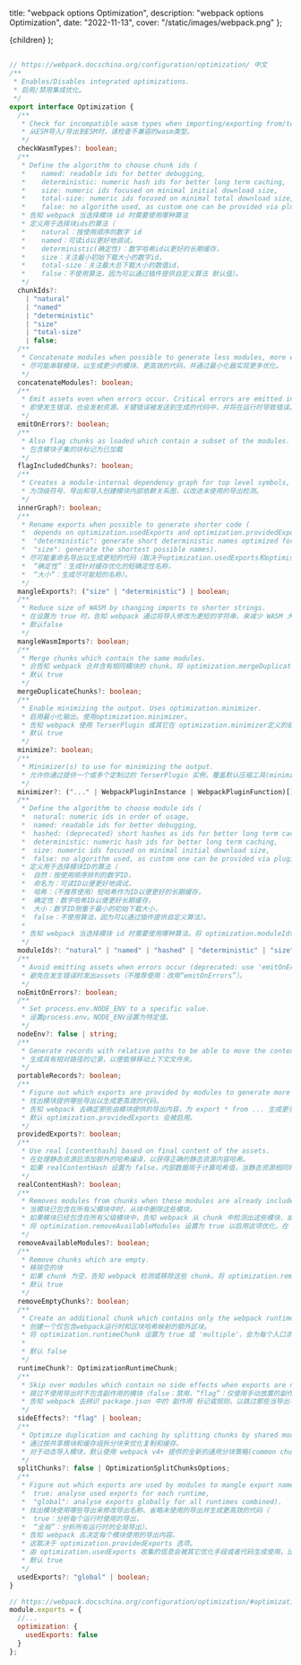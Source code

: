   title: "webpack options Optimization",
  description: "webpack options Optimization",
  date: "2022-11-13",
  cover: "/static/images/webpack.png"
};

  <MDXContentCom meta={meta}>{children}</MDXContentCom>
);

##

```ts
// https://webpack.docschina.org/configuration/optimization/ 中文
/**
 * Enables/Disables integrated optimizations.
 * 启用/禁用集成优化。
 */
export interface Optimization {
  /**
   * Check for incompatible wasm types when importing/exporting from/to ESM.
   * 从ESM导入/导出到ESM时，请检查不兼容的wasm类型。
   */
  checkWasmTypes?: boolean;
  /**
   * Define the algorithm to choose chunk ids (
   *    named: readable ids for better debugging,
   *    deterministic: numeric hash ids for better long term caching,
   *    size: numeric ids focused on minimal initial download size,
   *    total-size: numeric ids focused on minimal total download size,
   *    false: no algorithm used, as custom one can be provided via plugin).
   * 告知 webpack 当选择模块 id 时需要使用哪种算法
   * 定义用于选择块ids的算法（
   *    natural：按使用顺序的数字 id
   *    named：可读id以更好地调试，
   *    deterministic(确定性)：数字哈希id以更好的长期缓存，
   *    size：关注最小初始下载大小的数字id，
   *    total-size：关注最大总下载大小的数值id，
   *    false：不使用算法，因为可以通过插件提供自定义算法 默认值）。
   */
  chunkIds?:
    | "natural"
    | "named"
    | "deterministic"
    | "size"
    | "total-size"
    | false;
  /**
   * Concatenate modules when possible to generate less modules, more efficient code and enable more optimizations by the minimizer.
   * 尽可能串联模块，以生成更少的模块、更高效的代码，并通过最小化器实现更多优化。
   */
  concatenateModules?: boolean;
  /**
   * Emit assets even when errors occur. Critical errors are emitted into the generated code and will cause errors at runtime.
   * 即使发生错误，也会发射资源。关键错误被发送到生成的代码中，并将在运行时导致错误。
   */
  emitOnErrors?: boolean;
  /**
   * Also flag chunks as loaded which contain a subset of the modules.
   * 包含模块子集的块标记为已加载
   */
  flagIncludedChunks?: boolean;
  /**
   * Creates a module-internal dependency graph for top level symbols, exports and imports, to improve unused exports detection.
   * 为顶级符号、导出和导入创建模块内部依赖关系图，以改进未使用的导出检测。
   */
  innerGraph?: boolean;
  /**
   * Rename exports when possible to generate shorter code (
   *  depends on optimization.usedExports and optimization.providedExports, true/
   *  "deterministic": generate short deterministic names optimized for caching,
   *  "size": generate the shortest possible names).
   * 尽可能重命名导出以生成更短的代码（取决于optimization.usedExports和optimisation.providedExports，true/
   *  “确定性”：生成针对缓存优化的短确定性名称，
   *  “大小”：生成尽可能短的名称）。
   */
  mangleExports?: ("size" | "deterministic") | boolean;
  /**
   * Reduce size of WASM by changing imports to shorter strings.
   * 在设置为 true 时，告知 webpack 通过将导入修改为更短的字符串，来减少 WASM 大小。这会破坏模块和导出名称。
   * 默认false
   */
  mangleWasmImports?: boolean;
  /**
   * Merge chunks which contain the same modules.
   * 合告知 webpack 合并含有相同模块的 chunk。将 optimization.mergeDuplicateChunks 设置为 false 以禁用这项优化。
   * 默认 true
   */
  mergeDuplicateChunks?: boolean;
  /**
   * Enable minimizing the output. Uses optimization.minimizer.
   * 启用最小化输出。使用optimization.minimizer。
   * 告知 webpack 使用 TerserPlugin 或其它在 optimization.minimizer定义的插件压缩 bundle。
   * 默认 true
   */
  minimize?: boolean;
  /**
   * Minimizer(s) to use for minimizing the output.
   * 允许你通过提供一个或多个定制过的 TerserPlugin 实例，覆盖默认压缩工具(minimizer)。
   */
  minimizer?: ("..." | WebpackPluginInstance | WebpackPluginFunction)[];
  /**
   * Define the algorithm to choose module ids (
   *  natural: numeric ids in order of usage,
   *  named: readable ids for better debugging,
   *  hashed: (deprecated) short hashes as ids for better long term caching,
   *  deterministic: numeric hash ids for better long term caching,
   *  size: numeric ids focused on minimal initial download size,
   *  false: no algorithm used, as custom one can be provided via plugin).
   * 定义用于选择模块ID的算法（
   *  自然：按使用顺序排列的数字ID，
   *  命名为：可读ID以便更好地调试，
   *  哈希：（不推荐使用）短哈希作为ID以便更好的长期缓存，
   *  确定性：数字哈希ID以便更好长期缓存，
   *  大小：数字ID侧重于最小的初始下载大小，
   *  false：不使用算法，因为可以通过插件提供自定义算法）。
   *
   * 告知 webpack 当选择模块 id 时需要使用哪种算法。将 optimization.moduleIds 设置为 false 会告知 webpack 没有任何内置的算法会被使用，但自定义的算法会由插件提供。
   */
  moduleIds?: "natural" | "named" | "hashed" | "deterministic" | "size" | false;
  /**
   * Avoid emitting assets when errors occur (deprecated: use 'emitOnErrors' instead).
   * 避免在发生错误时发出assets（不推荐使用：改用“emitOnErrors”）。
   */
  noEmitOnErrors?: boolean;
  /**
   * Set process.env.NODE_ENV to a specific value.
   * 设置process.env。NODE_ENV设置为特定值。
   */
  nodeEnv?: false | string;
  /**
   * Generate records with relative paths to be able to move the context folder.
   * 生成具有相对路径的记录，以便能够移动上下文文件夹。
   */
  portableRecords?: boolean;
  /**
   * Figure out which exports are provided by modules to generate more efficient code.
   * 找出模块提供哪些导出以生成更高效的代码。
   * 告知 webpack 去确定那些由模块提供的导出内容，为 export * from ... 生成更多高效的代码。
   * 默认 optimization.providedExports 会被启用。
   */
  providedExports?: boolean;
  /**
   * Use real [contenthash] based on final content of the assets.
   * 在处理静态资源后添加额外的哈希编译，以获得正确的静态资源内容哈希。
   * 如果 realContentHash 设置为 false，内部数据用于计算哈希值，当静态资源相同时，它可以改变。
   */
  realContentHash?: boolean;
  /**
   * Removes modules from chunks when these modules are already included in all parents.
   * 当模块已包含在所有父模块中时，从块中删除这些模块。
   * 如果模块已经包含在所有父级模块中，告知 webpack 从 chunk 中检测出这些模块，或移除这些模块。
   * 将 optimization.removeAvailableModules 设置为 true 以启用这项优化。在 production 模式 中默认会被开启。
   */
  removeAvailableModules?: boolean;
  /**
   * Remove chunks which are empty.
   * 移除空的块
   * 如果 chunk 为空，告知 webpack 检测或移除这些 chunk。将 optimization.removeEmptyChunks 设置为 false 以禁用这项优化。
   * 默认 true
   */
  removeEmptyChunks?: boolean;
  /**
   * Create an additional chunk which contains only the webpack runtime and chunk hash maps.
   * 创建一个仅包含webpack运行时和区块哈希映射的额外区块。
   * 将 optimization.runtimeChunk 设置为 true 或 'multiple'，会为每个入口添加一个只含有 runtime 的额外 chunk。此配置的别名如下：
   *
   * 默认 false
   */
  runtimeChunk?: OptimizationRuntimeChunk;
  /**
   * Skip over modules which contain no side effects when exports are not used (false: disabled, 'flag': only use manually placed side effects flag, true: also analyse source code for side effects).
   * 跳过不使用导出时不包含副作用的模块（false：禁用，“flag”：仅使用手动放置的副作用标志，true：还分析源代码的副作用）。
   * 告知 webpack 去辨识 package.json 中的 副作用 标记或规则，以跳过那些当导出不被使用且被标记不包含副作用的模块。
   */
  sideEffects?: "flag" | boolean;
  /**
   * Optimize duplication and caching by splitting chunks by shared modules and cache group.
   * 通过按共享模块和缓存组拆分块来优化复制和缓存。
   * 对于动态导入模块，默认使用 webpack v4+ 提供的全新的通用分块策略(common chunk strategy)。请在 SplitChunksPlugin 页面中查看配置其行为的可用选项。
   */
  splitChunks?: false | OptimizationSplitChunksOptions;
  /**
   * Figure out which exports are used by modules to mangle export names, omit unused exports and generate more efficient code (
   *  true: analyse used exports for each runtime,
   *  "global": analyse exports globally for all runtimes combined).
   * 找出模块使用哪些导出来修改导出名称、省略未使用的导出并生成更高效的代码（
   *  true：分析每个运行时使用的导出，
   *  “全局”：分析所有运行时的全局导出）。
   * 告知 webpack 去决定每个模块使用的导出内容。
   * 这取决于 optimization.providedExports 选项。
   * 由 optimization.usedExports 收集的信息会被其它优化手段或者代码生成使用，比如未使用的导出内容不会被生成，当所有的使用都适配，导出名称会被处理做单个标记字符。 在压缩工具中的无用代码清除会受益于该选项，而且能够去除未使用的导出内容。
   * 默认 true
   */
  usedExports?: "global" | boolean;
}
```

```js
// https://webpack.docschina.org/configuration/optimization/#optimizationusedexports
module.exports = {
  //...
  optimization: {
    usedExports: false
  }
};
```
